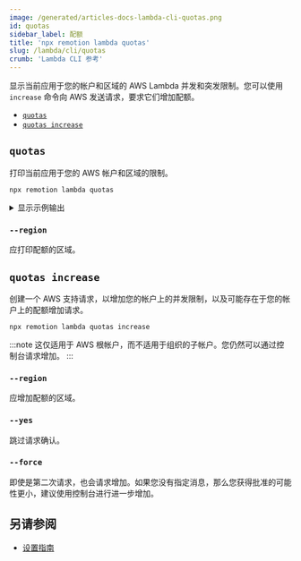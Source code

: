 ```yaml
---
image: /generated/articles-docs-lambda-cli-quotas.png
id: quotas
sidebar_label: 配额
title: 'npx remotion lambda quotas'
slug: /lambda/cli/quotas
crumb: 'Lambda CLI 参考'
---
```


显示当前应用于您的帐户和区域的 AWS Lambda 并发和突发限制。您可以使用 `increase` 命令向 AWS 发送请求，要求它们增加配额。

- [`quotas`](#quotas)
- [`quotas increase`](#quotas-increase)

## `quotas`

打印当前应用于您的 AWS 帐户和区域的限制。

```
npx remotion lambda quotas
```

<details>
<summary>显示示例输出</summary>
<pre>
Region = us-east-1

并发限制: 1000 - 建议增加！
一个将其增加到 5000 的请求正在等待：
https://us-east-1.console.aws.amazon.com/support/home#/case/?displayId=9742781451
可以同时执行的 Lambda 函数的最大数量。
运行 `npx remotion lambda quotas increase` 以请求 AWS 增加您的限制。

</pre>
</details>

### `--region`

应打印配额的区域。

## `quotas increase`

创建一个 AWS 支持请求，以增加您的帐户上的并发限制，以及可能存在于您的帐户上的配额增加请求。

```
npx remotion lambda quotas increase
```

:::note
这仅适用于 AWS 根帐户，而不适用于组织的子帐户。您仍然可以通过控制台请求增加。
:::

### `--region`

应增加配额的区域。

### `--yes`

跳过请求确认。

### `--force`

即使是第二次请求，也会请求增加。如果您没有指定消息，那么您获得批准的可能性更小，建议使用控制台进行进一步增加。

## 另请参阅

- [设置指南](/docs/lambda/setup)

